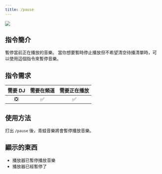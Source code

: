 ```yaml
---
title: /pause
---
```

![](/docs/frogmusic/cmd/music/pause.png)

## 指令簡介
<Info>
暫停當前正在播放的音樂。    
當你想要暫時停止播放但不希望清空待播清單時，可以使用這個指令來暫停音樂。
</Info>

## 指令需求
| 需要 DJ |	需要在頻道 | 需要正在播放 |
| :-----: | :-------: | :---------: |
|   ❎   |    ✅     |     ✅      |

## 使用方法
打出 `/pause` 後，青蛙音樂將會暫停播放音樂。

## 顯示的東西
- 播放器已暫停播放音樂
- 播放器已經暫停了